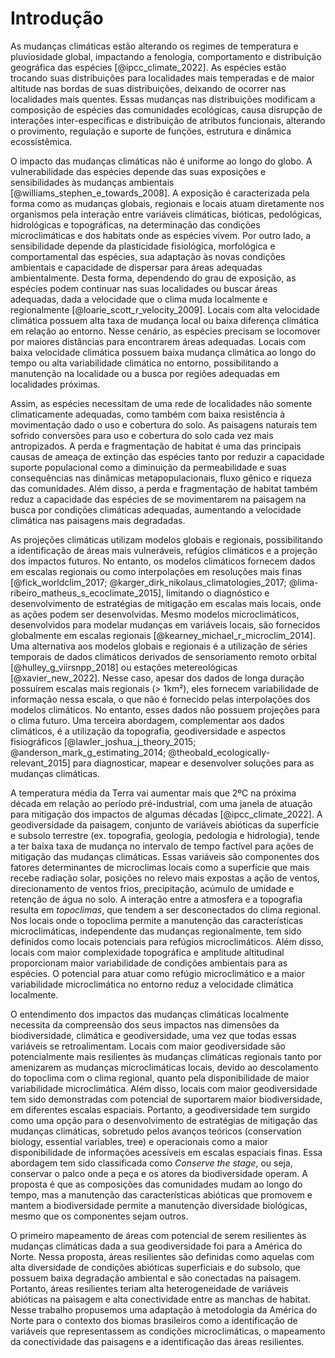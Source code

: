 # Introdução

<!--
O projeto _Mapeamento de áreas resilientes a mudanças climáticas nos biomas brasileiros_ é coordenado por _The Nature Conservancy Brasil_ e executado por diversas instituições de pesquisa localizadas em cada um dos biomas do Brasil.

O objetivo principal do projeto é mapear a resiliência às mudanças climáticas, por meio do mapeamento da heterogeneidade ambiental e da conectivadade entre áreas, para identificar locais com maior potencial de sustentar a biodiversidade em um futuro de mudanças no clima. O produto principal do projeto é um mapa indicando as áreas resilientes (ambientalmente heterogêneas e conectadas entre si) no Brasil.
-->

As mudanças climáticas estão alterando os regimes de temperatura e pluviosidade global, impactando a fenologia, comportamento e distribuição geográfica das espécies [@ipcc_climate_2022]. As espécies estão trocando suas distribuições para localidades mais temperadas e de maior altitude nas bordas de suas distribuições, deixando de ocorrer nas localidades mais quentes. Essas mudanças nas distribuições modificam a composição de espécies das comunidades ecológicas, causa disrupção de interações inter-específicas e distribuição de atributos funcionais, alterando o provimento, regulação e suporte de funções, estrutura e dinâmica ecossistêmica. <!-- apresentar melhor a os efeitos climáticos, como quanto de aumento de temperatura é esperado etc.. -->


O impacto das mudanças climáticas não é uniforme ao longo do globo. <!-- o impacto é maior nos trópicos (Miguel Araujo heat freezes) --> A vulnerabilidade das espécies depende das suas exposições e sensibilidades às mudanças ambientais [@williams_stephen_e_towards_2008]. A exposição é caracterizada pela forma como as mudanças globais, regionais e locais atuam diretamente nos organismos pela interação entre variáveis climáticas, bióticas, pedológicas, hidrológicas e topográficas, na determinação das condições microclimáticas e dos habitats onde as espécies vivem. Por outro lado, a sensibilidade depende da plasticidade fisiológica, morfológica e comportamental das espécies, sua adaptação às novas condições ambientais e capacidade de dispersar para áreas adequadas ambientalmente. Desta forma, dependendo do grau de exposição, as espécies podem continuar nas suas localidades ou buscar áreas adequadas, dada a velocidade que o clima muda localmente e regionalmente [@loarie_scott_r_velocity_2009]. Locais com alta velocidade climática possuem alta taxa de mudança local ou baixa diferença climática em relação ao entorno. Nesse cenário, as espécies precisam se locomover por maiores distâncias para encontrarem áreas adequadas. Locais com baixa velocidade climática possuem baixa mudança climática ao longo do tempo ou alta variabilidade climática no entorno, possibilitando a manutenção na localidade ou a busca por regiões adequadas em localidades próximas. 

Assim, as espécies necessitam de uma rede de localidades não somente climaticamente adequadas, como também com baixa resistência à movimentação dado o uso e cobertura do solo. As paisagens naturais tem sofrido conversões para uso e cobertura do solo cada vez mais antropizados. A perda e fragmentação de habitat é uma das principais causas de ameaça de extinção das espécies tanto por reduzir a capacidade suporte populacional como a diminuição da permeabilidade e suas consequências nas dinâmicas metapopulacionais, fluxo gênico e riqueza das comunidades. Além disso, a perda e fragmentação de habitat também reduz a capacidade das espécies de se movimentarem na paisagem na busca por condições climáticas adequadas, aumentando a velocidade climática nas paisagens mais degradadas.

As projeções climáticas utilizam modelos globais e regionais, possibilitando a identificação de áreas mais vulneráveis, refúgios climáticos e a projeção dos impactos futuros. No entanto, os modelos climáticos fornecem dados em escalas regionais ou como interpolações em resoluções mais finas [@fick_worldclim_2017; @karger_dirk_nikolaus_climatologies_2017; @lima-ribeiro_matheus_s_ecoclimate_2015], limitando o diagnóstico e desenvolvimento de estratégias de mitigação em escalas mais locais, onde as ações podem ser desenvolvidas. Mesmo modelos microclimáticos, desenvolvidos para modelar mudanças em variáveis locais, são fornecidos globalmente em escalas regionais [@kearney_michael_r_microclim_2014]. Uma alternativa aos modelos globais e regionais é a utilização de séries temporais de dados climáticos derivados de sensoriamento remoto orbital [@hulley_g_viirsnpp_2018] ou estações metereológicas [@xavier_new_2022]. Nesse caso, apesar dos dados de longa duração possuírem escalas mais regionais (> 1km²), eles fornecem variabilidade de informação nessa escala, o que não é fornecido pelas interpolações dos modelos climáticos. No entanto, esses dados não possuem projeções para o clima futuro. Uma terceira abordagem, complementar aos dados climáticos, é a utilização da topografia, geodiversidade e aspectos fisiográficos [@lawler_joshua_j_theory_2015; @anderson_mark_g_estimating_2014; @theobald_ecologically-relevant_2015] para diagnosticar, mapear e desenvolver soluções para as mudanças climáticas.

A temperatura média da Terra vai aumentar mais que 2ºC na próxima década em relação ao período pré-industrial, com uma janela de atuação para mitigação dos impactos de algumas décadas [@ipcc_climate_2022]. A geodiversidade da paisagem, conjunto de variáveis abióticas da superfície e subsolo terrestre (ex. topografia, geologia, pedologia e hidrologia), tende a ter baixa taxa de mudança no intervalo de tempo factível para ações de mitigação das mudanças climáticas. Essas variáveis são componentes dos fatores determinantes de microclimas locais como a superfície que mais recebe radiação solar, posições no relevo mais expostas a ação de ventos, direcionamento de ventos frios, precipitação, acúmulo de umidade e retenção de água no solo. A interação entre a atmosfera e a topografia resulta em *topoclimas*, que tendem a ser desconectados do clima regional. Nos locais onde o topoclima permite a manutenção das características microclimáticas, independente das mudanças regionalmente, tem sido definidos como locais potenciais para refúgios microclimáticos. Além disso, locais com maior complexidade topográfica e amplitude altitudinal proporcionam maior variabilidade de condições ambientais para as espécies. O potencial para atuar como refúgio microclimático e a maior variabilidade microclimática no entorno reduz a velocidade climática localmente. 

O entendimento dos impactos das mudanças climáticas localmente necessita da compreensão dos seus impactos nas dimensões da biodiversidade, climática e geodiversidade, uma vez que todas essas variáveis se retroalimentam. Locais com maior geodiversidade são potencialmente mais resilientes às mudanças climáticas regionais tanto por amenizarem as mudanças microclimáticas locais, devido ao descolamento do topoclima com o clima regional, quanto pela disponibilidade de maior variabilidade microclimática. Além disso, locais com maior geodiversidade tem sido demonstradas com potencial de suportarem maior biodiversidade, em diferentes escalas espaciais. Portanto, a geodiversidade tem surgido como uma opção para o desenvolvimento de estratégias de mitigação das mudanças climáticas, sobretudo pelos avanços teóricos (conservation biology, essential variables, tree) e operacionais como a maior disponibilidade de informações acessíveis em escalas espaciais finas. Essa abordagem tem sido classificada como *Conserve the stage*, ou seja, conservar o palco onde a peça e os atores da biodiversidade operam. A proposta é que as composições das comunidades mudam ao longo do tempo, mas a manutenção das características abióticas que promovem e mantem a biodiversidade permite a manutenção diversidade biológicas, mesmo que os componentes sejam outros. 

O primeiro mapeamento de áreas com potencial de serem resilientes às mudanças climáticas dada a sua geodiversidade foi para a América do Norte. Nessa proposta, áreas resilientes são definidas como aquelas com alta diversidade de condições abióticas superficiais e do subsolo, que possuem baixa degradação ambiental e são conectadas na paisagem. Portanto, áreas resilientes teriam alta heterogeneidade de variáveis abióticas na paisagem e alta conectividade entre as manchas de habitat. Nesse trabalho propusemos uma adaptação à metodologia da América do Norte para o contexto dos biomas brasileiros como a identificação de variáveis que representassem as condições microclimáticas, o mapeamento da conectividade das paisagens e a identificação das áreas resilientes.     


<!-- estudos macroecologicos e macroevolutivos mostrando a importancia topografica e geodiversidade na biodiversidade -->


<!-- biodiversidade é custosa de monitorar, sensoriamento remoto e monitoramento da biodiversidade -->

<!-- Conservar a natureza, não somente a biodiversidade -->

